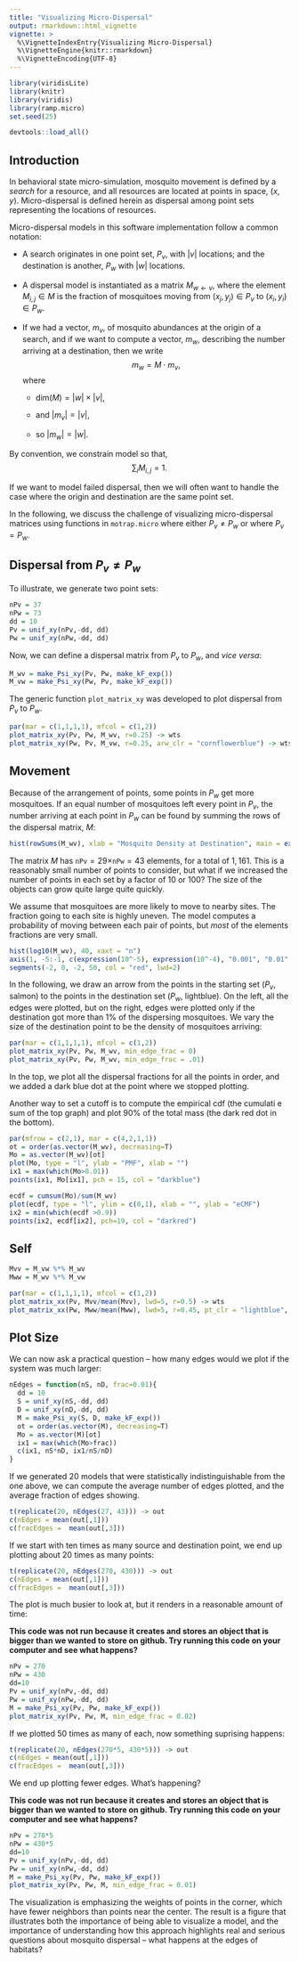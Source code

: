 ```yaml
---
title: "Visualizing Micro-Dispersal" 
output: rmarkdown::html_vignette
vignette: >
  %\VignetteIndexEntry{Visualizing Micro-Dispersal}
  %\VignetteEngine{knitr::rmarkdown}
  %\VignetteEncoding{UTF-8}
---
```



```r
library(viridisLite)
library(knitr)
library(viridis)
library(ramp.micro)
set.seed(25)
```

```r
devtools::load_all()
```

## Introduction

In behavioral state micro-simulation, mosquito movement is defined by a *search* for a resource, and all resources are located at points in space, $(x,y).$  Micro-dispersal is defined herein as dispersal among point sets representing the locations of resources.

Micro-dispersal models in this software implementation follow a common notation: 

+ A search originates in one point set, $P_v$, with $|v|$ locations; and the destination is another, $P_w$ with $|w|$ locations. 

+ A dispersal model is instantiated as a matrix $M_{w \leftarrow v},$ where the element $M_{i,j} \in M$ is the fraction of mosquitoes moving from $(x_j, y_j) \in P_v$ to $(x_i, y_i) \in P_w$. 

+ If we had a vector, $m_v$, of mosquito abundances at the origin of a search, and if we want to compute a vector, $m_w$,  describing the number arriving at a destination, then we write $$m_w = M \cdot m_v,$$ where

    + $\mbox{dim}(M) = |w| \times |v|,$ 
    
    + and $|m_v| = |v|,$ 
    
    + so $|m_w| = |w|.$ 


By convention, we constrain model so that, $$\sum_i M_{i,j}=1.$$  

If we want to model failed dispersal, then we will often want to handle the case where the origin and destination are the same point set. 

In the following, we discuss the challenge of visualizing micro-dispersal matrices using functions in `motrap.micro` where either $P_v \neq P_w$  or where $P_v = P_w.$ 

##  Dispersal from $P_v \neq P_w$ 

To illustrate, we generate two point sets:

```r
nPv = 37 
nPw = 73 
dd = 10
Pv = unif_xy(nPv,-dd, dd) 
Pw = unif_xy(nPw,-dd, dd) 
```

Now, we can define a dispersal matrix from $P_v$ to $P_w$, and *vice versa*:

```r
M_wv = make_Psi_xy(Pv, Pw, make_kF_exp())
M_vw = make_Psi_xy(Pw, Pv, make_kF_exp())
```


The generic function `plot_matrix_xy` was developed to plot dispersal from $P_v$ to $P_w.$ 

```r
par(mar = c(1,1,1,1), mfcol = c(1,2))
plot_matrix_xy(Pv, Pw, M_wv, r=0.25) -> wts
plot_matrix_xy(Pw, Pv, M_vw, r=0.25, arw_clr = "cornflowerblue") -> wts
```


## Movement 

Because of the arrangement of points, some points in $P_w$ get more mosquitoes. If an equal number of mosquitoes left every point in $P_v$, the number arriving at each point in $P_w$ can be found by summing the rows of the dispersal matrix, $M$:

```r
hist(rowSums(M_wv), xlab = "Mosquito Density at Destination", main = expression(sum(M[list(j,i)], i)))
```


The matrix $M$ has `nPv`$=29 \times$`nPw`$=43$ elements, for a total of $1,161$. This is a reasonably small number of points to consider, but what if we increased the number of points in each set by a factor of 10 or 100? The size of the objects can grow quite large quite quickly. 

We assume that mosquitoes are more likely to move to nearby sites. The fraction going to each site is highly uneven. The model computes a probability of moving between each pair of points, but *most* of the elements fractions are very small. 

```r
hist(log10(M_wv), 40, xaxt = "n")
axis(1, -5:-1, c(expression(10^-5), expression(10^-4), "0.001", "0.01", "0.1"))
segments(-2, 0, -2, 50, col = "red", lwd=2)
```

In the following, we draw an arrow from the points in the starting set ($P_v$, salmon) to the points in the destination set ($P_w$, lightblue). On the left, all the edges were plotted, but on the right, edges were plotted only if the destination got more than 1% of the dispersing mosquitoes. We vary the size of the destination point to be the density of mosquitoes arriving:

```r
par(mar = c(1,1,1,1), mfcol = c(1,2))
plot_matrix_xy(Pv, Pw, M_wv, min_edge_frac = 0) 
plot_matrix_xy(Pv, Pw, M_wv, min_edge_frac = .01) 

```

In the top, we plot all the dispersal fractions for all the points in order, and we added a dark blue dot at the point where we stopped plotting. 

Another way to set a cutoff is to compute the empirical cdf (the cumulati
e sum of the top graph) and plot 90% of the total mass (the dark red dot in the bottom).

```r
par(mfrow = c(2,1), mar = c(4,2,1,1))
ot = order(as.vector(M_wv), decreasing=T)
Mo = as.vector(M_wv)[ot]
plot(Mo, type = "l", ylab = "PMF", xlab = "")
ix1 = max(which(Mo>0.01))
points(ix1, Mo[ix1], pch = 15, col = "darkblue")

ecdf = cumsum(Mo)/sum(M_wv)
plot(ecdf, type = "l", ylim = c(0,1), xlab = "", ylab = "eCMF")
ix2 = min(which(ecdf >0.9))
points(ix2, ecdf[ix2], pch=19, col = "darkred")
```

## Self 


```r
Mvv = M_vw %*% M_wv
Mww = M_wv %*% M_vw
```

```r
par(mar = c(1,1,1,1), mfcol = c(1,2))
plot_matrix_xx(Pv, Mvv/mean(Mvv), lwd=5, r=0.5) -> wts
plot_matrix_xx(Pw, Mww/mean(Mww), lwd=5, r=0.45, pt_clr = "lightblue", arw_clr = "cornflowerblue") -> wts
```

## Plot Size 

We can now ask a practical question -- how many edges would we plot if the system was much larger: 

```r
nEdges = function(nS, nD, frac=0.01){
  dd = 10
  S = unif_xy(nS,-dd, dd) 
  D = unif_xy(nD,-dd, dd) 
  M = make_Psi_xy(S, D, make_kF_exp())
  ot = order(as.vector(M), decreasing=T)
  Mo = as.vector(M)[ot]
  ix1 = max(which(Mo>frac))
  c(ix1, nS*nD, ix1/nS/nD)
}
```

If we generated 20 models that were statistically indistinguishable from the one above, we can compute the average number of edges plotted, and the average fraction of edges showing.

```r
t(replicate(20, nEdges(27, 43))) -> out
c(nEdges = mean(out[,1]))
c(fracEdges =  mean(out[,3]))
```
If we start with ten times as many source and destination point, we end up plotting about 20 times as many points: 

```r
t(replicate(20, nEdges(270, 430))) -> out
c(nEdges = mean(out[,1]))
c(fracEdges =  mean(out[,3]))
```

The plot is much busier to look at, but it renders in a reasonable amount of time:  

**This code was not run because it creates and stores an object that is bigger than we wanted to store on github. Try running this code on your computer and see what happens?**

```r
nPv = 270 
nPw = 430 
dd=10
Pv = unif_xy(nPv,-dd, dd) 
Pw = unif_xy(nPw,-dd, dd) 
M = make_Psi_xy(Pv, Pw, make_kF_exp())
plot_matrix_xy(Pv, Pw, M, min_edge_frac = 0.02) 
```

If we plotted 50 times as many of each, now something suprising happens: 

```r
t(replicate(20, nEdges(270*5, 430*5))) -> out
c(nEdges = mean(out[,1]))
c(fracEdges =  mean(out[,3]))
```
 
We end up plotting fewer edges. What's happening? 

**This code was not run because it creates and stores an object that is bigger than we wanted to store on github. Try running this code on your computer and see what happens?**

```r
nPv = 270*5 
nPw = 430*5 
dd=10
Pv = unif_xy(nPv,-dd, dd) 
Pw = unif_xy(nPw,-dd, dd) 
M = make_Psi_xy(Pv, Pw, make_kF_exp())
plot_matrix_xy(Pv, Pw, M, min_edge_frac = 0.01) 
```

The visualization is emphasizing the weights of points in the corner, which have fewer neighbors than points near the center. The result is a figure that illustrates both the importance of being able to visualize a model, and the importance of understanding how this approach highlights real and serious questions about mosquito dispersal -- what happens at the edges of habitats?  
